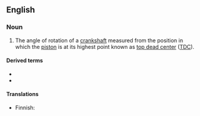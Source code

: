 ==English==
{{wikipedia|Piston_motion_equations}}

===Noun===
{{en-noun}}

# {{lb|en|motors}} The angle of rotation of a [[crankshaft]] measured from the position in which the [[piston]] is at its highest point known as [[top dead center]] ([[TDC]]).

====Derived terms====
{{der-top|}}
* {{l|en|crank angle degree}}
* {{l|en|crank angle sensor}}
{{der-mid}}
{{der-bottom}}

====Translations====
{{trans-top|angle of rotation of a crankshaft}}
* Finnish: {{t|fi|kampikulma}}
{{trans-mid}}
{{trans-bottom}}